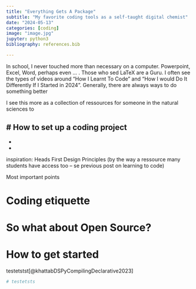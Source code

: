 ```yaml
---
title: "Everything Gets A Package"
subtitle: "My favorite coding tools as a self-taught digital chemist"
date: "2024-05-13"
categories: [coding]
image: "image.jpg"
jupyter: python3
bibliography: references.bib

---
```


In school, I never touched more than necessary on a computer. Powerpoint, Excel, Word, perhaps even ... . Those who sed LaTeX are a Guru. 
I often see the types of videos around "How I Learnt To Code" and "How I would Do It Differently If I Started in 2024". Generally, there are always ways to do something better

I see this more as a collection of ressources for someone in the natural sciences to 

# How to set up a coding project
- 
- 
-

inspiration: Heads First Design Principles (by the way a ressource many students have access too -- se previous post on learning to code)

Most important points

# Coding etiquette


# So what about Open Source?

# How to get started

:::{.callout-tip}

testetstst[@khattabDSPyCompilingDeclarative2023]

:::

```python
# testetsts
``` 

::: {#refs}
:::